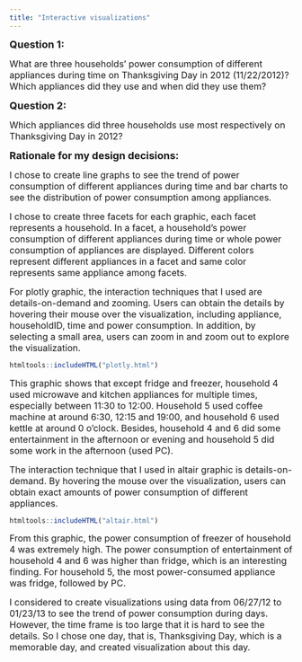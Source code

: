 ```yaml
---
title: "Interactive visualizations"
---
```


<font size="4">**Question 1:**</font>

<font size="3">What are three households' power consumption of different appliances during time on Thanksgiving Day in 2012 (11/22/2012)? Which appliances did they use and when did they use them?</font>

<font size="4">**Question 2:**</font>

<font size="3">Which appliances did three households use most respectively on Thanksgiving Day in 2012?</font>

<font size="4">**Rationale for my design decisions:**</font>

<font size="3">I chose to create line graphs to see the trend of power consumption of different appliances during time and bar charts to see the distribution of power consumption among appliances.</font>

<font size="3">I chose to create three facets for each graphic, each facet represents a household. In a facet, a household's power consumption of different appliances during time or whole power consumption of appliances are displayed. Different colors represent different appliances in a facet and same color represents same appliance among facets.</font>

<font size="3">For plotly graphic, the interaction techniques that I used are details-on-demand and zooming. Users can obtain the details by hovering their mouse over the visualization, including appliance, householdID, time and power consumption. In addition, by selecting a small area, users can zoom in and zoom out to explore the visualization.</font>

```r
htmltools::includeHTML("plotly.html")
```

<font size="3">This graphic shows that except fridge and freezer, household 4 used microwave and kitchen appliances for multiple times, especially between 11:30 to 12:00. Household 5 used coffee machine at around 6:30, 12:15 and 19:00, and household 6 used kettle at around 0 o'clock. Besides, household 4 and 6 did some entertainment in the afternoon or evening and household 5 did some work in the afternoon (used PC).</font>

<font size="3">The interaction technique that I used in altair graphic is details-on-demand. By hovering the mouse over the visualization, users can obtain exact amounts of power consumption of different appliances.</font>

```r
htmltools::includeHTML("altair.html")
```

<font size="3">From this graphic, the power consumption of freezer of household 4 was extremely high. The power consumption of entertainment of household 4 and 6 was higher than fridge, which is an interesting finding. For household 5, the most power-consumed appliance was fridge, followed by PC.</font>

<font size="3">I considered to create visualizations using data from 06/27/12 to 01/23/13 to see the trend of power consumption during days. However, the time frame is too large that it is hard to see the details. So I chose one day, that is, Thanksgiving Day, which is a memorable day, and created visualization about this day.</font>
